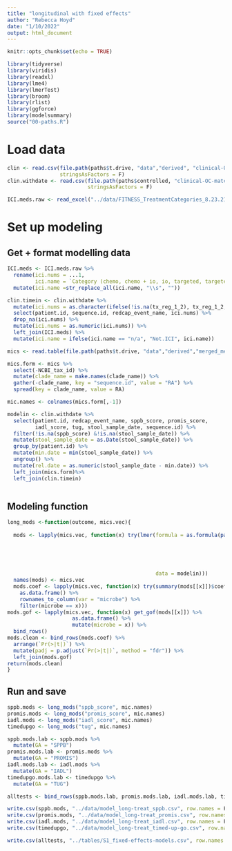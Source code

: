 ```yaml
---
title: "longitudinal with fixed effects"
author: "Rebecca Hoyd"
date: "1/10/2022"
output: html_document
---
```


```r
knitr::opts_chunk$set(echo = TRUE)

library(tidyverse)
library(viridis)
library(readxl)
library(lme4)
library(lmerTest)
library(broom)
library(rlist)
library(ggforce)
library(modelsummary)
source("00-paths.R")
```

# Load data

```r

clin <- read.csv(file.path(paths$t.drive, "data","derived", "clinical-OC-matched_resolved_limited.csv"),
                 stringsAsFactors = F)
clin.withdate <- read.csv(file.path(paths$controlled, "clinical-OC-matched_resolved.csv"),
                          stringsAsFactors = F)

ICI.meds.raw <- read_excel("../data/FITNESS_TreatmentCategories_8.23.21.xlsx")

```

# Set up modeling

## Get + format modelling data

```r
ICI.meds <- ICI.meds.raw %>%
  rename(ici.nums = ...1,
         ici.name = `Category (chemo, chemo + io, io, targeted, targeted+chemo)`) %>%
  mutate(ici.name =str_replace_all(ici.name, "\\s", ""))

clin.timein <- clin.withdate %>%
  mutate(ici.nums = as.character(ifelse(!is.na(tx_reg_1_2), tx_reg_1_2, tx_reg_1))) %>%
  select(patient.id, sequence.id, redcap_event_name, ici.nums) %>%
  drop_na(ici.nums) %>%
  mutate(ici.nums = as.numeric(ici.nums)) %>%
  left_join(ICI.meds) %>%
  mutate(ici.name = ifelse(ici.name == "n/a", "Not.ICI", ici.name))
```

```r
mics <- read.table(file.path(paths$t.drive, "data","derived","merged_metaphlan_output.txt"), sep = "\t", header = T, stringsAsFactors = F)

mics.form <- mics %>%
  select(-NCBI_tax_id) %>%
  mutate(clade_name = make.names(clade_name)) %>%
  gather(-clade_name, key = "sequence.id", value = "RA") %>%
  spread(key = clade_name, value = RA)

mic.names <- colnames(mics.form[,-1])
```

```r
modelin <- clin.withdate %>%
  select(patient.id, redcap_event_name, sppb_score, promis_score, 
         iadl_score, tug, stool_sample_date, sequence.id) %>%
  filter(!is.na(sppb_score) &!is.na(stool_sample_date)) %>%
  mutate(stool_sample_date = as.Date(stool_sample_date)) %>%
  group_by(patient.id) %>%
  mutate(min.date = min(stool_sample_date)) %>%
  ungroup() %>%
  mutate(rel.date = as.numeric(stool_sample_date - min.date)) %>%
  left_join(mics.form)%>%
  left_join(clin.timein)
  
```

## Modeling function


```r
long_mods <-function(outcome, mics.vec){
  
  mods <- lapply(mics.vec, function(x) try(lmer(formula = as.formula(paste0(outcome,
                                                                            " ~ ",
                                                                            x,
                                                                            " + rel.date +",
                                                                            " ici.name +",
                                                                            " (1|patient.id)")),
                                                data = modelin)))
  names(mods) <- mics.vec
  mods.coef <- lapply(mics.vec, function(x) try(summary(mods[[x]])$coefficients %>%
    as.data.frame() %>%
    rownames_to_column(var = "microbe") %>%
    filter(microbe == x)))
mods.gof <- lapply(mics.vec, function(x) get_gof(mods[[x]]) %>%
                     as.data.frame() %>%
                     mutate(microbe = x)) %>%
  bind_rows()
mods.clean <- bind_rows(mods.coef) %>%
  arrange(`Pr(>|t|)`) %>%
  mutate(padj = p.adjust(`Pr(>|t|)`, method = "fdr")) %>%
  left_join(mods.gof)
return(mods.clean)
}
```

## Run and save

```r
sppb.mods <- long_mods("sppb_score", mic.names)
promis.mods <- long_mods("promis_score", mic.names)
iadl.mods <- long_mods("iadl_score", mic.names)
timedupgo <- long_mods("tug", mic.names)

sppb.mods.lab <- sppb.mods %>%
  mutate(GA = "SPPB")
promis.mods.lab <- promis.mods %>%
  mutate(GA = "PROMIS")
iadl.mods.lab <- iadl.mods %>%
  mutate(GA = "IADL")
timedupgo.mods.lab <- timedupgo %>%
  mutate(GA = "TUG")

alltests <- bind_rows(sppb.mods.lab, promis.mods.lab, iadl.mods.lab, timedupgo.mods.lab)
```

```r
write.csv(sppb.mods, "../data/model_long-treat_sppb.csv", row.names = F)
write.csv(promis.mods, "../data/model_long-treat_promis.csv", row.names = F)
write.csv(iadl.mods, "../data/model_long-treat_iadl.csv", row.names = F)
write.csv(timedupgo, "../data/model_long-treat_timed-up-go.csv", row.names = F)

write.csv(alltests, "../tables/S1_fixed-effects-models.csv", row.names = F)
```

